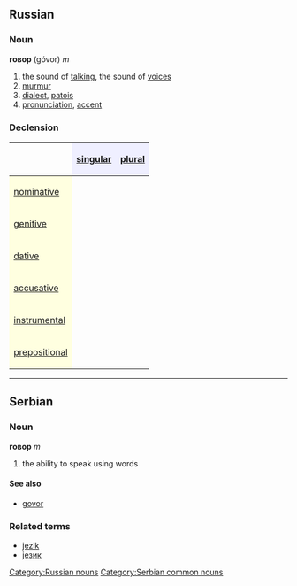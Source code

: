 ==Russian==
[[Category:Russian nouns]]
===Noun===
'''говор''' (góvor) ''m''

#the sound of [[talking]], the sound of [[voices]]
#[[murmur]]
#[[dialect]], [[patois]]
#[[pronunciation]], [[accent]]

===Declension===
{| border="1" cellpadding="4" cellspacing="0"
!
! style="background-color: #EFEFFF" align="center"|[[singular]]
! style="background-color: #EFEFFF" align="center"|[[plural]]
|-
! style="background-color: #FFFFE0" align="left"|[[nominative case|nominative]]
| align="center"|{{RUchar|го́вор}}
| align="center"|{{RUchar|го́воры}}
|-
! style="background-color: #FFFFE0" align="left"|[[genitive case|genitive]]
| align="center"|{{RUchar|го́вора}}
| align="center"|{{RUchar|го́воров}}
|-
! style="background-color: #FFFFE0" align="left"|[[dative case|dative]]
| align="center"|{{RUchar|го́вору}}
| align="center"|{{RUchar|го́ворам}}
|-
! style="background-color: #FFFFE0" align="left"|[[accusative case|accusative]]
| align="center"|{{RUchar|го́вор}}
| align="center"|{{RUchar|го́воры}}
|-
! style="background-color: #FFFFE0" align="left"|[[instrumental case|instrumental]]
| align="center"|{{RUchar|го́вором}}
| align="center"|{{RUchar|го́ворами}}
|-
! style="background-color: #FFFFE0" align="left"|[[prepositional case|prepositional]]
| align="center"|{{RUchar|о го́воре}}
| align="center"|{{RUchar|о го́ворах}}
|}


----
==Serbian==
===Noun===
'''говор''' ''m''
#the ability to speak using words
====See also====
*[[govor]]
===Related terms===
*[[jezik]]
*[[језик]]
[[Category:Serbian common nouns]]